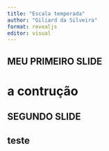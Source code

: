 ```yaml
---
title: "Escala temperada"
author: "Giliard da Silveira"
format: revealjs
editor: visual
---
```


## MEU PRIMEIRO SLIDE

# a contrução

## SEGUNDO SLIDE

## teste
